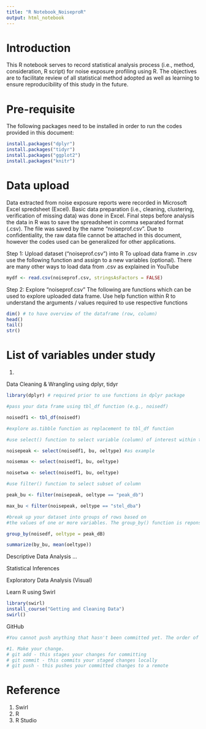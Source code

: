 ```yaml
---
title: "R Notebook_NoiseproR"
output: html_notebook
---
```


# Introduction

This R notebook serves to record statistical analysis process (i.e., method, consideration, R script) for noise exposure profiling using R. The objectives are to facilitate review of all statistical method adopted as well as learning to ensure reproducibility of this study in the future.

# Pre-requisite

The following packages need to be installed in order to run the codes provided in this document:

```r
install.packages("dplyr")
install.packages("tidyr")
install.packages("ggplot2")
install.packages("knitr")
```

# Data upload

Data extracted from noise exposure reports were recorded in Microsoft Excel spredsheet (Excel). Basic data preparation (i.e., cleaning, clustering, verification of missing data) was done in Excel. Final steps before analysis the data in R was to save the spreadsheet in comma separated format (.csv). The file was saved by the name "noiseprof.csv". Due to confidentiality, the raw data file cannot be attached in this document, however the codes used can be generalized for other applications.

Step 1: Upload dataset ("noiseprof.csv") into R
To upload data frame in .csv use the following function and assign to a new variables (optional). There are many other ways to load data from .csv as explained in YouTube

```r
mydf <- read.csv(noiseprof.csv, stringsAsFactors = FALSE)
```

Step 2: Explore "noiseprof.csv" 
The following are functions which can be used to explore uploaded data frame. Use help function within R to understand the arguments / values required to use respective functions

```r
dim() # to have overview of the dataframe (row, column)
head()
tail()
str()

```

# List of variables under study

1. 



Data Cleaning & Wrangling using dplyr, tidyr

```r
library(dplyr) # required prior to use functions in dplyr package

```

```r
#pass your data frame using tbl_df function (e.g., noisedf)

noisedf1 <- tbl_df(noisedf)

#explore as.tibble function as replacement to tbl_df function

#use select() function to select variable (column) of interest within the dataframe

noisepeak <- select(noisedf1, bu, oeltype) #as example

noisemax <- select(noisedf1, bu, oeltype)

noisetwa <- select(noisedf1, bu, oeltype)

#use filter() function to select subset of column

peak_bu <- filter(noisepeak, oeltype == "peak_db")

max_bu < filter(noisepeak, oeltype == "stel_dba")

#break up your dataset into groups of rows based on
#the values of one or more variables. The group_by() function is reponsible for doing this.

group_by(noisedf, oeltype = peak_dB)

summarize(by_bu, mean(oeltype))


```


Descriptive Data Analysis
...

Statistical Inferences

Exploratory Data Analysis (Visual)

Learn R using Swirl
```r
library(swirl)
install_course("Getting and Cleaning Data")
swirl()

```

GitHub

```r
#You cannot push anything that hasn't been committed yet. The order of operations is:

#1. Make your change.
# git add - this stages your changes for committing
# git commit - this commits your staged changes locally
# git push - this pushes your committed changes to a remote

```

# Reference

1. Swirl
2. R
3. R Studio



